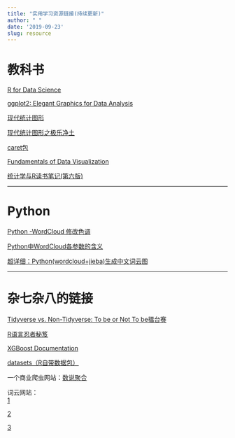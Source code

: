 ```yaml
---
title: "实用学习资源链接(持续更新)"
author: " "
date: '2019-09-23'
slug: resource
---
```


# 教科书

[R for Data Science](https://r4ds.had.co.nz/)

[ggplot2: Elegant Graphics for Data Analysis](https://ggplot2-book.org/)

[现代统计图形](https://bookdown.org/xiangyun/msg/)

[现代统计图形之极乐净土](https://pzhaonet.github.io/msgtv/)

[caret包](http://topepo.github.io/caret/index.html)

[Fundamentals of Data Visualization](https://serialmentor.com/dataviz/)

[统计学与R读书笔记(第六版)](https://cran.rstudio.com/doc/contrib/Xu-Statistics_and_R.pdf)


---

# Python

[Python -WordCloud 修改色调](https://blog.csdn.net/u010152318/article/details/80242460)   

[Python中WordCloud各参数的含义](https://blog.csdn.net/kouyi5627/article/details/80530569)  

[超详细：Python(wordcloud+jieba)生成中文词云图](https://www.cnblogs.com/delav/p/7845539.html)

---

# 杂七杂八的链接

[Tidyverse vs. Non-Tidyverse: To be or Not To be擂台赛](https://pzhaonet.github.io/btcookbook/)

[R语言忍者秘笈](https://bookdown.org/yihui/r-ninja/#terms)

[XGBoost Documentation](https://xgboost.readthedocs.io/en/latest/index.html)

[datasets（R自带数据包）](https://konelane.github.io/2018/04/15/datasets%EF%BC%88R%E8%87%AA%E5%B8%A6%E6%95%B0%E6%8D%AE%E5%8C%85%EF%BC%89/)

一个商业爬虫网站：[数说聚合](https://dc.datastory.com.cn/)

词云网站：  
[1](https://wordart.com/create)  

[2](http://cloud.niucodata.com/)  

[3](https://wordcloud.timdream.org/)  






